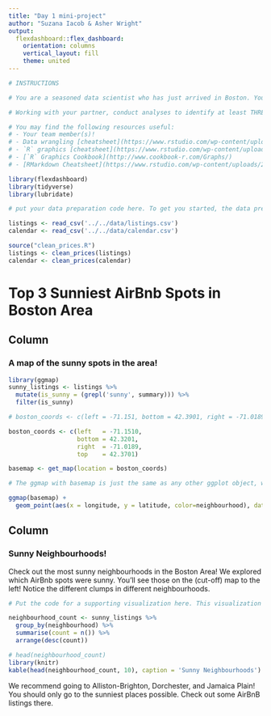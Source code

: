 ```yaml
---
title: "Day 1 mini-project"
author: "Suzana Iacob & Asher Wright"
output: 
  flexdashboard::flex_dashboard:
    orientation: columns
    vertical_layout: fill
    theme: united
---
```


```r

# INSTRUCTIONS

# You are a seasoned data scientist who has just arrived in Boston. You're looking to go see the sights, but you don't know where they are! Instead of buying a tourist guide like a Muggle, you are going to use your skills in exploratory data analysis and visualization to identify some of the cool spots to visit. 

# Working with your partner, conduct analyses to identify at least THREE cool spots that you want to check out. Use the dashboard format to communicate your findings. You can check e.g. on Google to confirm your findings, but you should include clear commentary indicating how your analysis supports your findings. I've included some of the code from the script we worked on together to help you get started. 

```

```r
# You may find the following resources useful: 
# - Your team member(s)! 
# - Data wrangling [cheatsheet](https://www.rstudio.com/wp-content/uploads/2015/02/data-wrangling-cheatsheet.pdf), 
# - `R` graphics [cheatsheet](https://www.rstudio.com/wp-content/uploads/2015/03/ggplot2-cheatsheet.pdf), 
# - [`R` Graphics Cookbook](http://www.cookbook-r.com/Graphs/)
# - [RMarkdown Cheatsheet](https://www.rstudio.com/wp-content/uploads/2015/02/rmarkdown-cheatsheet.pdf)
```

```r
library(flexdashboard)
library(tidyverse)
library(lubridate)
```

```r
# put your data preparation code here. To get you started, the data preparation we performed in the session previously has already been pasted in. Feel free to add any additional data preparation code needed for your visualizations

listings <- read_csv('../../data/listings.csv')
calendar <- read_csv('../../data/calendar.csv')

source("clean_prices.R")
listings <- clean_prices(listings)
calendar <- clean_prices(calendar)
```

# Top 3 Sunniest AirBnb Spots in Boston Area

Column {data-width=650}
-----------------------------------------------------------------------

### A map of the sunny spots in the area! 

```r
library(ggmap)
sunny_listings <- listings %>%
  mutate(is_sunny = (grepl('sunny', summary))) %>%
  filter(is_sunny)

# boston_coords <- c(left = -71.151, bottom = 42.3901, right = -71.0189, top = 42.3901)

boston_coords <- c(left   = -71.1510, 
				   bottom = 42.3201, 
				   right  = -71.0189, 
				   top    = 42.3701)

basemap <- get_map(location = boston_coords)

# The ggmap with basemap is just the same as any other ggplot object, with pre-built aesthetics: lon on the x axis and lat on the y axis. Let's make a plot of all the listings in our data set:

ggmap(basemap) +
  geom_point(aes(x = longitude, y = latitude, color=neighbourhood), data = sunny_listings, size = 1)
```

Column {data-width=350}
-----------------------------------------------------------------------
### Sunny Neighbourhoods! 

Check out the most sunny neighbourhoods in the Boston Area! We explored which AirBnb spots were sunny. You'll see those on the (cut-off) map to the left! Notice the different clumps in different neighbourhoods.

```r
# Put the code for a supporting visualization here. This visualization should add context and nuance, but expect the main visualization to convey the bulk of your message. 

neighbourhood_count <- sunny_listings %>%
  group_by(neighbourhood) %>%
  summarise(count = n()) %>%
  arrange(desc(count))

# head(neighbourhood_count)
library(knitr)
kable(head(neighbourhood_count, 10), caption = 'Sunny Neighbourhoods')
```
We recommend going to Alliston-Brighton, Dorchester, and Jamaica Plain! You should only go to the sunniest places possible. Check out some AirBnB listings there.

